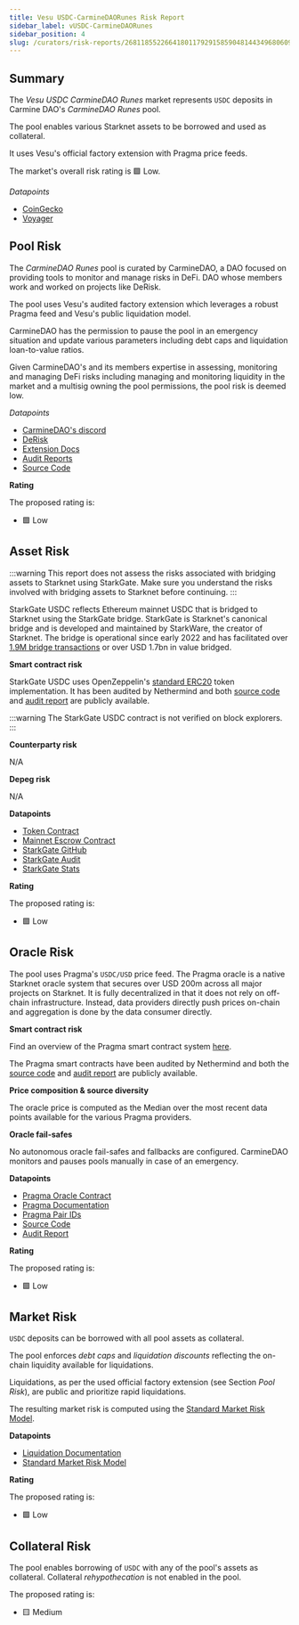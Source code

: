 ```yaml
---
title: Vesu USDC-CarmineDAORunes Risk Report
sidebar_label: vUSDC-CarmineDAORunes
sidebar_position: 4
slug: /curators/risk-reports/2681185522664180117929158590481443496806090795357786716961716864181408932939/usdc
---
```




## Summary

The *Vesu USDC CarmineDAO Runes* market represents `USDC` deposits in Carmine DAO's *CarmineDAO Runes* pool.

The pool enables various Starknet assets to be borrowed and used as collateral.

It uses Vesu's official factory extension with Pragma price feeds.

The market's overall risk rating is 🟩 Low.

*Datapoints*

- [CoinGecko](https://www.coingecko.com/en/coins/starknet)
- [Voyager](https://voyager.online/contract/0x5a47802b56bc4c7c50c19d30fac85d8d3c96badf89e4bd12abae66f1f9dab37)


## Pool Risk

The *CarmineDAO Runes* pool is curated by CarmineDAO, a DAO focused on providing tools to monitor and manage risks in DeFi. DAO whose members work and worked on projects like DeRisk.

The pool uses Vesu's audited factory extension which leverages a robust Pragma feed and Vesu's public liquidation model.

CarmineDAO has the permission to pause the pool in an emergency situation and update various parameters including debt caps and liquidation loan-to-value ratios. 

Given CarmineDAO's and its members expertise in assessing, monitoring and managing DeFi risks including managing and monitoring liquidity in the market and a multisig owning the pool permissions, the pool risk is deemed low.

*Datapoints*

- [CarmineDAO's discord](https://discord.com/invite/uRs7j8w3bX)
- [DeRisk](https://www.carmine.finance/derisk)
- [Extension Docs](https://docs.vesu.xyz/)
- [Audit Reports](https://github.com/vesuxyz/security)
- [Source Code](https://github.com/vesuxyz/vesu-v1/blob/main/src/extension/default_extension_po.cairo)

**Rating**

The proposed rating is:

- 🟩 Low


## Asset Risk

:::warning
This report does not assess the risks associated with bridging assets to Starknet using StarkGate.
Make sure you understand the risks involved with bridging assets to Starknet before continuing.
:::

StarkGate USDC reflects Ethereum mainnet USDC that is bridged to Starknet using the StarkGate bridge. 
StarkGate is Starknet's canonical bridge and is developed and maintained by StarkWare, the creator of Starknet.
The bridge is operational since early 2022 and has facilitated over [1.9M bridge transactions](https://dune.com/sapiens/starknet-insighttokenomics-and-bridge-stats) or over USD 1.7bn in value bridged.

**Smart contract risk**

StarkGate USDC uses OpenZeppelin's [standard ERC20](https://github.com/OpenZeppelin/cairo-contracts) token implementation.
It has been audited by Nethermind and both [source code](https://github.com/starknet-io/starkgate-contracts) and [audit report](https://github.com/NethermindEth/PublicAuditReports/blob/main/NM0064-DRAFT_STARKGATE.pdf) are publicly available.

:::warning
The StarkGate USDC contract is not verified on block explorers.
:::

**Counterparty risk**

N/A

**Depeg risk**

N/A

**Datapoints**

- [Token Contract](https://voyager.online/contract/0x5a47802b56bc4c7c50c19d30fac85d8d3c96badf89e4bd12abae66f1f9dab37)
- [Mainnet Escrow Contract](https://etherscan.io/address/0xae0Ee0A63A2cE6BaeEFFE56e7714FB4EFE48D419)
- [StarkGate GitHub](https://github.com/starknet-io/starkgate-contracts)
- [StarkGate Audit](https://github.com/NethermindEth/PublicAuditReports/blob/main/NM0064-DRAFT_STARKGATE.pdf)
- [StarkGate Stats](https://dune.com/sapiens/starknet-insighttokenomics-and-bridge-stats)

**Rating**

The proposed rating is:

- 🟩 Low


## Oracle Risk

The pool uses Pragma's `USDC/USD` price feed.
The Pragma oracle is a native Starknet oracle system that secures over USD 200m across all major projects on Starknet.
It is fully decentralized in that it does not rely on off-chain infrastructure. Instead, data providers directly push prices on-chain and aggregation is done by the data consumer directly.

**Smart contract risk**

Find an overview of the Pragma smart contract system [here](https://github.com/Astraly-Labs/pragma-oracle?tab=readme-ov-file#overview).

The Pragma smart contracts have been audited by Nethermind and both the [source code](https://github.com/Astraly-Labs/pragma-oracle) and [audit report](https://github.com/astraly-labs/pragma-oracle/tree/main/audits) are publicly available.

**Price composition & source diversity**

The oracle price is computed as the Median over the most recent data points available for the various Pragma providers.

**Oracle fail-safes**

No autonomous oracle fail-safes and fallbacks are configured. CarmineDAO monitors and pauses pools manually in case of an emergency.

**Datapoints**

- [Pragma Oracle Contract](https://voyager.online/contract/0x02a85bd616f912537c50a49a4076db02c00b29b2cdc8a197ce92ed1837fa875b)
- [Pragma Documentation](https://docs.pragma.build/Resources/Cairo%201/data-feeds/consuming-data)
- [Pragma Pair IDs](https://docs.pragma.build/Resources/Cairo%201/data-feeds/supported-assets)
- [Source Code](https://github.com/Astraly-Labs/pragma-oracle)
- [Audit Report](https://github.com/astraly-labs/pragma-oracle/tree/main/audits)

**Rating**

The proposed rating is:

- 🟩 Low


## Market Risk

`USDC` deposits can be borrowed with all pool assets as collateral.

The pool enforces *debt caps* and *liquidation discounts* reflecting the on-chain liquidity available for liquidations.

Liquidations, as per the used official factory extension (see Section *Pool Risk*), are public and prioritize rapid liquidations.

The resulting market risk is computed using the [Standard Market Risk Model](https://docs.google.com/spreadsheets/d/1zU9IRKCX8xicSNd4UV78hMEw_rf-ZtGL/edit?usp=sharing&ouid=108086377410680948516&rtpof=true&sd=true).

**Datapoints**

- [Liquidation Documentation](https://docs.vesu.xyz)
- [Standard Market Risk Model](https://docs.google.com/spreadsheets/d/1zU9IRKCX8xicSNd4UV78hMEw_rf-ZtGL/edit?usp=sharing&ouid=108086377410680948516&rtpof=true&sd=true)

**Rating**

The proposed rating is:

- 🟩 Low


## Collateral Risk

The pool enables borrowing of `USDC` with any of the pool's assets as collateral. Collateral *rehypothecation* is not enabled in the pool. 

The proposed rating is:

- 🟨 Medium
